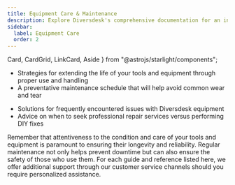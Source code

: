 ```yaml
---
title: Equipment Care & Maintenance
description: Explore Diversdesk's comprehensive documentation for an in-depth look at our premium tools and construction services. 
sidebar:
  label: Equipment Care
  order: 2
---
```


  Card,
  CardGrid,
  LinkCard,
  Aside
} from "@astrojs/starlight/components";

<Card title="Maintaining Your Diversdesk Tools" icon="approve-check-circle">
<LinkCard
  description="Step-by-step guide for the routine care and maintenance of your Diversdesk tools to ensure long-lasting functionality."
  href="/guides/getting-started"
/>
<LinkCard
  description="Cleaning, storage, and inspection practices to keep tools in optimal condition"
  href="/guides/getting-started"
/>
</Card>

<CardGrid>
<Card title="Best Practices for Equipment Longevity" icon="star">

   - Strategies for extending the life of your tools and equipment through proper use and handling
   - A preventative maintenance schedule that will help avoid common wear and tear
</Card>
<Card title="Troubleshooting Common Tool Issues" icon="rocket">

   - Solutions for frequently encountered issues with Diversdesk equipment
   - Advice on when to seek professional repair services versus performing DIY fixes
</Card>
</CardGrid>

<Aside>
Remember that attentiveness to the condition and care of your tools and equipment is paramount to ensuring their longevity and reliability. Regular maintenance not only helps prevent downtime but can also ensure the safety of those who use them. For each guide and reference listed here, we offer additional support through our customer service channels should you require personalized assistance.
</Aside>